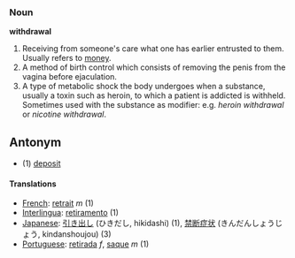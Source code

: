 ===Noun===
'''withdrawal'''

#Receiving from someone's care what one has earlier entrusted to them.  Usually refers to [[money]].
#A method of birth control which consists of removing the penis from the vagina before ejaculation.
#A type of metabolic shock the body undergoes when a substance, usually a toxin such as heroin, to which a patient is addicted is withheld. Sometimes used with the substance as modifier: e.g. <em>heroin withdrawal</em> or <em>nicotine withdrawal</em>.

==Antonym==
*(1) [[deposit]]

====Translations====
*[[French]]: [[retrait]] ''m'' (1)
*[[Interlingua]]: [[retiramento]] (1)
*[[Japanese]]: [[引き出し]] (ひきだし, hikidashi) (1), [[禁断症状]] (きんだんしょうじょう, kindanshoujou) (3)
*[[Portuguese]]: [[retirada]] ''f'', [[saque]] ''m'' (1)